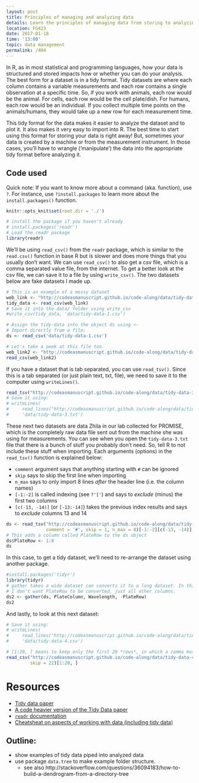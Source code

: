 ```yaml
---
layout: post
title: Principles of managing and analyzing data
details: Learn the principles of managing data from storing to analyzing. No coding this session.
location: FG423
date: 2017-01-18
time: '13:00'
topic: data management
permalink: /404
---
```


In R, as in most statistical and programming languages, how your data is
structured and stored impacts how or whether you can do your analysis. The best
form for a dataset is in a tidy format. Tidy datasets are where each column
contains a variable measurements and each row contains a single observation at a
specific time. So, if you work with animals, each row would be the animal. For
cells, each row would be the cell plate/dish. For humans, each row would be an
individual. If you collect multiple time points on the animals/humans, they
would take up a new row for each measurement time.

This tidy format for the data makes it easier to analyze the dataset and to plot
it. It also makes it very easy to import into R. The best time to start using
this format for storing your data is right away! But, sometimes your data is
created by a machine or from the measurement instrument. In those cases, you'll
have to wrangle ('manipulate') the data into the appropriate tidy format before
analyzing it.

## Code used

Quick note: If you want to know more about a command (aka. function), use `?`. 
For instance, use `?install.packages` to learn more about the
`install.packages()` function.

```r
knitr::opts_knit$set(root.dir = './')
```

```r
# install the package if you haven't already
# install.packages('readr')
# Load the readr package
library(readr)
```

We'll be using `read_csv()` from the `readr` package, which is similar to the
`read.csv()` function in base R but is slower and does more things that you
usually don't want. We can use `read_csv()` to also get a csv file, which is a
comma separated value file, from the internet. To get a better look at the csv
file, we can save it to a file by using `write_csv()`. The two datasets below
are fake datasets I made up.

```r
# This is an example of a messy dataset
web_link <- "http://codeasmanuscript.github.io/code-along/data/tidy-data-1.csv"
tidy_data <- read_csv(web_link)
# Save it into the data/ folder using write_csv
#write_csv(tidy_data, 'data/tidy-data-1.csv')

# Assign the tidy-data into the object ds using <-
# Import directly from a file:
ds <- read_csv('data/tidy-data-1.csv')

# Let's take a peek at this file too.
web_link2 <- "http://codeasmanuscript.github.io/code-along/data/tidy-data-2.csv"
read_csv(web_link2)
```

If you have a dataset that is tab separated, you can use `read_tsv()`. Since
this is a tab separated (or just plain text, txt, file), we need to save it to
the computer using `writeLines()`.

```r
read_tsv("http://codeasmanuscript.github.io/code-along/data/tidy-data-3.txt")
# Save it using:
# writeLines(
#     read_lines("http://codeasmanuscript.github.io/code-along/data/tidy-data-3.txt"), 
#     'data/tidy-data-3.txt')
```

These next two datasets are data Zhila in our lab collected for PROMISE, which is
the completely raw data file sent out from the machine she was using for measurements.
You can see when you open the `tidy-data-3.txt` file that there is a bunch of
stuff you probably don't need. So, tell R to not include these stuff when importing.
Each arguments (options) in the `read_tsv()` function is explained below:

- `comment` argument says that anything starting with `#` can be ignored
- `skip` says to skip the first line when importing
- `n_max` says to only import 8 lines *after* the header line (i.e. the column
names)
- `[-1:-2]` is called indexing (see `?'['`) and says to *exclude* (minus) the
first two columns
- `[c(-13, -14)]` (or `[-13:-14]`) takes the previous index results and says to
*exclude* columns 13 and 14

```r
ds <- read_tsv("http://codeasmanuscript.github.io/code-along/data/tidy-data-3.txt",
               comment = '#', skip = 1, n_max = 8)[-1:-2][c(-13, -14)]
# This adds a column called PlateRow to the ds object
ds$PlateRow <- 1:8
ds
```

In this case, to get a tidy dataset, we'll need to re-arrange the dataset using
another package.

```r
#install.packages('tidyr')
library(tidyr)
# gather takes a wide dataset can converts it to a long dataset. In this case
# I don't want PlateRow to be converted, just all other columns.
ds2 <- gather(ds, PlateColumn, Wavelength, -PlateRow)
ds2
```

And lastly, to look at this next dataset:

```r
# Save it using:
# writeLines(
#     read_lines("http://codeasmanuscript.github.io/code-along/data/tidy-data-4.csv"), 
#     'data/tidy-data-4.csv')

# [1:20, ] means to keep only the first 20 *rows*, in which a comma must follow
read_csv("http://codeasmanuscript.github.io/code-along/data/tidy-data-4.csv",
         skip = 22)[1:20, ]
```

# Resources

- [Tidy data paper](https://www.jstatsoft.org/index.php/jss/article/view/v059i10/v59i10.pdf)
- [A code heavier version of the Tidy Data paper](https://cran.r-project.org/web/packages/tidyr/vignettes/tidy-data.html)
- [`readr` documentation](https://github.com/hadley/readr/blob/master/README.md)
- [Cheatsheat on aspects of working with data (including tidy data)](https://www.rstudio.com/wp-content/uploads/2015/02/data-wrangling-cheatsheet.pdf)


## Outline:

- show examples of tidy data piped into analyzed data
- use package `data.tree` to make example folder structure.
    - see also http://stackoverflow.com/questions/36094183/how-to-build-a-dendrogram-from-a-directory-tree
